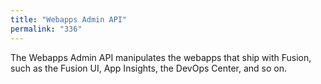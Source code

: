 ```yaml
---
title: "Webapps Admin API"
permalink: "336"
---
```



The Webapps Admin API manipulates the webapps that ship with Fusion, such as the Fusion UI, App Insights, the DevOps Center, and so on.

